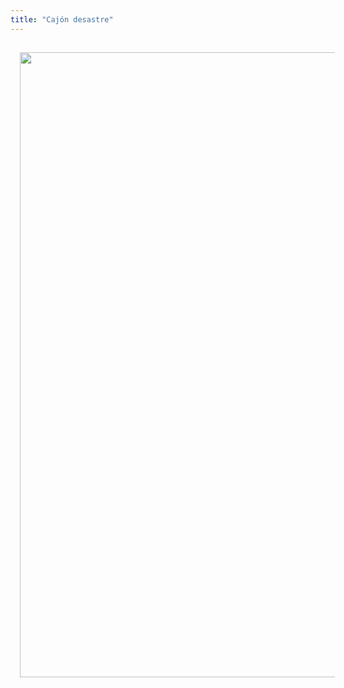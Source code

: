 ```yaml
---
title: "Cajón desastre"
---
```


<img align="centre" width="1000" style="padding: 15px" src="./ill.png">
